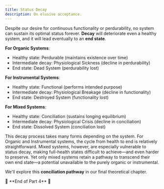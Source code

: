 ```yaml
---
title: Status Decay
description: On elusive acceptance.
---
```


Despite our desire for continuous functionality or perdurability, no system can sustain its optimal status forever. **Decay** will deteriorate even a healthy system, and it will lead eventually to an **end state**. 

**For Organic Systems**:
- Healthy state: Perdurable (maintains existence over time)
- Intermediate decay: Physiological Sickness (decline in perdurability)
- End state: Dead System (perdurability lost)

**For Instrumental Systems**:
- Healthy state: Functional (performs intended purpose)
- Intermediate decay: Physiological Breakage (decline in functionality)
- End state: Destroyed System (functionality lost)

**For Mixed Systems**:
- Healthy state: Conciliation (sustains longing equilibrium)
- Intermediate decay: Physiological Crisis (decline in conciliation)
- End state: Dissolved System (conciliation lost)

This decay process takes many forms depending on the system. For Organic and Instrumental systems, the cycle from health to end is relatively straightforward. Mixed systems, however, are especially vulnerable to status decay, making full-health states difficult to achieve—and even harder to preserve. Yet only mixed systems retain a pathway to transcend their own end state—a potential unavailable to the purely organic or instrumental. 

We'll explore this **conciliation pathway** in our final theoretical chapter.

<div style={{ textAlign: 'center' }}>
🔖 **End of Part 4** 🔖
</div>
